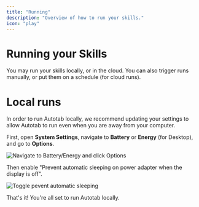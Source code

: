 ```yaml
---
title: "Running"
description: "Overview of how to run your skills."
icon: "play"
---
```


# Running your Skills

You may run your skills locally, or in the cloud. You can also trigger runs manually, or put them on a schedule (for cloud runs).

# Local runs

In order to run Autotab locally, we recommend updating your settings to allow Autotab to run even when you are away from your computer.

First, open **System Settings**, navigate to **Battery** or **Energy** (for Desktop), and go to **Options**.

<img
  className="block"
  src="/images/prevent-sleep-options.png"
  alt="Navigate to Battery/Energy and click Options"
/>

Then enable "Prevent automatic sleeping on power adapter when the display is off".

<img
  className="block"
  src="/images/prevent-sleep-toggle.png"
  alt="Toggle pevent automatic sleeping"
/>

That's it! You're all set to run Autotab locally.